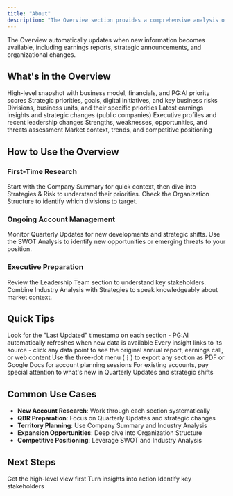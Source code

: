 ```yaml
---
title: "About"
description: "The Overview section provides a comprehensive analysis of your target account, bringing together everything you need to understand their business, strategy, and opportunities."
---
```


<Info>
The Overview automatically updates when new information becomes available, including earnings reports, strategic announcements, and organizational changes.
</Info>

## What's in the Overview

<CardGroup cols={2}>
  <Card title="Company Summary" icon="building" href="/account-intelligence/overview/company-summary">
    High-level snapshot with business model, financials, and PG:AI priority scores
  </Card>
  <Card title="Strategies & Risk" icon="chess" href="/account-intelligence/overview/strategies-risk">
    Strategic priorities, goals, digital initiatives, and key business risks
  </Card>
  <Card title="Organization Structure" icon="sitemap" href="/account-intelligence/overview/organization-structure">
    Divisions, business units, and their specific priorities
  </Card>
  <Card title="Quarterly Updates" icon="calendar" href="/account-intelligence/overview/quarterly-updates">
    Latest earnings insights and strategic changes (public companies)
  </Card>
  <Card title="Leadership Team" icon="user-tie" href="/account-intelligence/overview/leadership-team">
    Executive profiles and recent leadership changes
  </Card>
  <Card title="SWOT Analysis" icon="chart-pie" href="/account-intelligence/overview/swot-analysis">
    Strengths, weaknesses, opportunities, and threats assessment
  </Card>
  <Card title="Industry Analysis" icon="industry" href="/account-intelligence/overview/industry-analysis">
    Market context, trends, and competitive positioning
  </Card>
</CardGroup>

## How to Use the Overview

### **First-Time Research**
Start with the Company Summary for quick context, then dive into Strategies & Risk to understand their priorities. Check the Organization Structure to identify which divisions to target.

### **Ongoing Account Management**
Monitor Quarterly Updates for new developments and strategic shifts. Use the SWOT Analysis to identify new opportunities or emerging threats to your position.

### **Executive Preparation**
Review the Leadership Team section to understand key stakeholders. Combine Industry Analysis with Strategies to speak knowledgeably about market context.

## Quick Tips

<AccordionGroup>
  <Accordion title="Check data freshness">
    Look for the "Last Updated" timestamp on each section - PG:AI automatically refreshes when new data is available
  </Accordion>
  <Accordion title="Click through to sources">
    Every insight links to its source - click any data point to see the original annual report, earnings call, or web content
  </Accordion>
  <Accordion title="Export for offline use">
    Use the three-dot menu (⋮) to export any section as PDF or Google Docs for account planning sessions
  </Accordion>
  <Accordion title="Focus on changes">
    For existing accounts, pay special attention to what's new in Quarterly Updates and strategic shifts
  </Accordion>
</AccordionGroup>

## Common Use Cases

- **New Account Research**: Work through each section systematically
- **QBR Preparation**: Focus on Quarterly Updates and strategic changes
- **Territory Planning**: Use Company Summary and Industry Analysis
- **Expansion Opportunities**: Deep dive into Organization Structure
- **Competitive Positioning**: Leverage SWOT and Industry Analysis

## Next Steps

<CardGroup cols={3}>
  <Card title="Start with Summary" icon="play" href="/account-intelligence/overview/summary">
    Get the high-level view first
  </Card>
  <Card title="Build Engagement Plan" icon="handshake" href="/account-intelligence/engage">
    Turn insights into action
  </Card>
  <Card title="Find Contacts" icon="users" href="/account-intelligence/contacts">
    Identify key stakeholders
  </Card>
</CardGroup>

